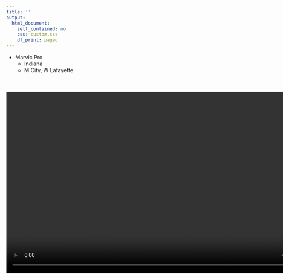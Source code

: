 ```yaml
---
title: ''
output:
  html_document:
    self_contained: no
    css: custom.css
    df_print: paged
---
```


\newline\newline\newline\newline\newline

* Marvic Pro
    * Indiana
    * M City, W Lafayette

<br />
<br />
<video width="856" height="480" controls>
<source src="1.mp4" type="video/mp4" loop="true"> 
</video>
<br />
<br />
